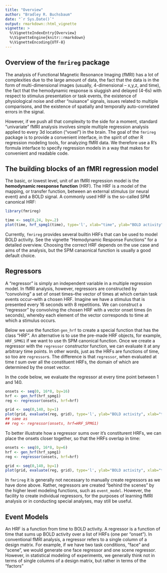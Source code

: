 ```yaml
---
title: "Overview"
author: "Bradley R. Buchsbaum"
date: "`r Sys.Date()`"
output: rmarkdown::html_vignette
vignette: >
  %\VignetteIndexEntry{Overview}
  %\VignetteEngine{knitr::rmarkdown}
  %\VignetteEncoding{UTF-8}
---
```



## Overview of the `fmrireg` package

The analysis of Functional Magnetic Resonance Imaging (fMRI) has a lot of complexities due to the large amount of data, the fact that the data is in the form of multi-dimensional images (usually, 4-dimensional -- x,y,z, and time), the fact that the hemodynamic response is sluggish and delayed (4-6s) with respect to stimulus presentation or task events, the existence of physiological noise and other "nuisance" signals, issues related to multiple comparisons, and the existence of spatially and temporally auto-correlated errors in the signal.

However, if we push all that complexity to the side for a moment, standard "univariate" fMRI analysis involves simple multiple regression analysis applied to every 3d location ("voxel") in the brain. The goal of the `fmrireg` package is to provide a convenient interface, in the spirit of other R regression modeling tools, for analyzing fMRI data. We therefore use a R's formula interface to specify regression models in a way that makes for convenient and readable code.

## The building blocks of an fMRI regression model

The basic, or lowest level, unit of an fMRI regression model is the **hemodynamic reesponse function** (HRF). The HRF is a model of the mapping, or transfer function, between an external stimulus (or neural event) and a BOLD signal. A commonly used HRF is the so-called SPM canonical HRF:


```r
library(fmrireg)
```

```r

time <- seq(0,24, by=.2)
plot(time, hrf_spmg1(time), type='l', xlab="time", ylab="BOLD activity")

```

Currently, `fmrireg` provides several builtin HRFs that can be used to model BOLD activity. See the vignette "Hemodynamic Response Functions" for a detailed overview. Choosing the correct HRF depends on the use case and aims of the analysis, but the SPM canaonical function is usually a good default choice.

## Regressors

A "regressor" is simply an independent variable in a multiple regression model. In fMRI analysis, however, regressors are constructed by "convolving" a set of onset times--the vector of times at which certain task events occur--with a chosen HRF. Imagine we have a stimulus that is presented every 16 seconds with 8 repetitions. We can construct a "regressor" by convolving the chosen HRF with a vector onset times (in seconds), whereby each element of the vector corresponds to time at which a stimulus occurs.

Below we use the function `gen_hrf` to create a special function that has the class "HRF". An alternative is to use the pre-made HRF objects, for example, `HRF_SPMG1` if we want to use th SPM canonical function. Once we create a regressor with the `regressor` constructor function, we can evaluate it at any arbitrary time points. In other words, just as the HRFs are functions of time, so too are `regressor`s. The difference is that `regressor`, when evaluated at time *t* sum over all the constituent HRFs, the domain of which are determined by the onset vector.

In the code below, we evaluate the regressor at every time point between 1 and 140.

```r

onsets <- seq(0, 16*8, by=16)
hrf <- gen_hrf(hrf_spmg1)
reg <- regressor(onsets, hrf=hrf)

grid <- seq(0,140, by=1)
plot(grid, evaluate(reg, grid), type='l', ylab="BOLD activity", xlab="time", main="ISI = 16")
## same as
## reg <- regressor(onsets, hrf=HRF_SPMG1)

```

To better illustrate how a regressor sums over it's constiturent HRFs, we can place the onsets closer together, so that the HRFs overlap in time:

```r

onsets <- seq(0, 16*8, by=6)
hrf <- gen_hrf(hrf_spmg1)
reg <- regressor(onsets, hrf=hrf)

grid <- seq(0,140, by=1)
plot(grid, evaluate(reg, grid), type='l', ylab="BOLD activity", xlab="time", main="ISI = 6")


```

In `fmrireg` it is generally not necessary to manually create regressors as we have done above. Rather, regressors are created "behind the scenes" by the higher level modeling functions, such as `event_model`. However, the facility to create individual regressors, for the purposes of learning fMRI analysis or in conducting special analyses, may still be useful.

## Event Models

An HRF is a function from time to BOLD activity. A regressor is a function of time that sums up BOLD activity over a list of HRFs (one per "onset"). In conventional fMRI analysis, a regressor refers to a single column of a design matrix. For example, if we have two task conditions, "face" and "scene", we would generate one face regressor and one scene regressor. However, in statistical modeling of experiments, we generally think not in terms of single columns of a design matrix, but rather in terms of the "factors" 
















